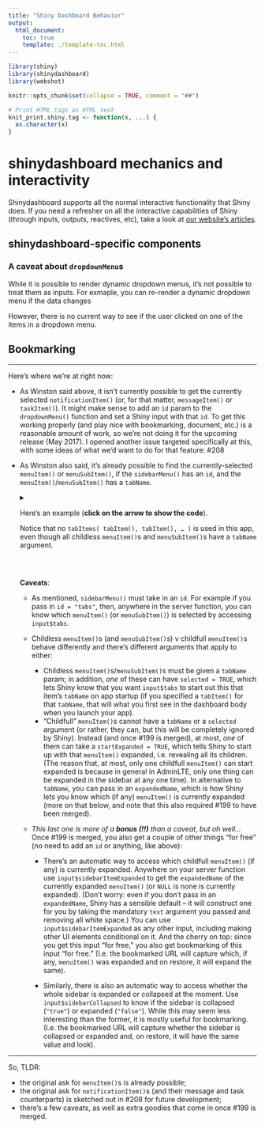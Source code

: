 ```yaml
---
title: "Shiny Dashboard Behavior"
output:
  html_document:
    toc: true
    template: ./template-toc.html
---
```


```r
library(shiny)
library(shinydashboard)
library(webshot)

knitr::opts_chunk$set(collapse = TRUE, comment = "##")

# Print HTML tags as HTML text
knit_print.shiny.tag <- function(x, ...) {
  as.character(x)
}
```


# **shinydashboard** mechanics and interactivity

Shinydashboard supports all the normal interactive functionality that Shiny does. If you need a refresher on all the interactive capabilities of Shiny (through inputs, outputs, reactives, etc), take a look at [our website's articles](https://shiny.rstudio.com/articles/).

## **shinydashboard**-specific components

### A caveat about `dropdownMenu`s

While it is possible to render dynamic dropdown menus, it's not possible to treat them as inputs. For exmaple, you can re-render a dynamic dropdown menu if the data changes

However, there is no current way to see if the user clicked on one of the items in a dropdown menu.

## Bookmarking


----------------

Here's where we're at right now:

- As Winston said above, it isn't currently possible to get the currently selected `notificationItem()` (or, for that matter, `messageItem()` or `taskItem()`). It might make sense to add an `id` param to the `dropdownMenu()` function and set a Shiny input with that `id`. To get this working properly (and play nice with bookmarking, document, etc.) is a reasonable amount of work, so we're not doing it for the upcoming release (May 2017). I opened another issue targeted specifically at this, with some ideas of what we'd want to do for that feature: #208 

- As Winston also said, it's already possible to find the currently-selected `menuItem()` or `menuSubItem()`, if the `sidebarMenu()` has an `id`, and the `menuItem()`/`menuSubItem()` has a `tabName`. 
  
  <details>
  <summary>Here's an example (<strong>click on the arrow to show the code</strong>).<p>Notice that no <code>tabItems( tabItem(), tabItem(), ... )</code> is used in this app, even though all childless <code>menuItem()</code>s and <code>menuSubItem()</code>s have a <code>tabName</code> argument.</p></summary>
  
  ```r
  library(shiny)
  library(shinydashboard)

  ui <- dashboardPage(
    dashboardHeader(), 
    dashboardSidebar(
      sidebarMenu(
        # Setting id makes input$tabs give the tabName of currently-selected tab
        id = "tabs",
        
        menuItem("Dashboard", tabName = "dashboard", icon = icon("dashboard")),
        menuItem("Widgets", icon = icon("th"), tabName = "widgets", badgeLabel = "new"),
        menuItem("Charts", icon = icon("bar-chart-o"),
          menuSubItem("Sub-item 1", tabName = "subitem1"),
          menuSubItem("Sub-item 2", tabName = "subitem2")
        )
      )
    ),
    dashboardBody(
      textOutput("res")
    )
  )

  server <- function(input, output, session) {
    output$res <- renderText({
      paste("You've selected:", input$tabs)
    })
  }

  shinyApp(ui, server)
  ```
  
  </details>
  <br>

  **Caveats**:
  - As mentioned, `sidebarMenu()` must take in an `id`. For example if you pass in `id = "tabs"`, then, anywhere in the server function, you can know which `menuItem()` (or `menuSubItem()`) is selected by accessing `input$tabs`.

  - Childless `menuItem()`s (and `menuSubItem()`s) v childfull `menuItem()`s behave differently and there's different arguments that apply to either:
     - Childless `menuItem()`s/`menuSubItem()`s must be given a `tabName` param; in addition, *one* of these can have `selected = TRUE`, which lets Shiny know that you want `input$tabs` to start out this that item's `tabName` on app startup (if you specified a `tabItem()` for that `tabName`, that will what you first see in the dashboard body when you launch your app).
     - "Childfull" `menuItem()`s cannot have a `tabName` or a `selected` argument (or rather, they can, but this will be completely ignored by Shiny). Instead (and once #199 is merged), at most, *one* of them can take a `startExpanded = TRUE`, which tells Shiny to start up with that `menuItem()` expanded, i.e. revealing all its children. (The reason that, at most, only one childfull `menuItem()` can start expanded is because in general in AdminLTE, only one thing can be expanded in the sidebar at any one time). In alternative to `tabName`, you can pass in an `expandedName`, which is how Shiny lets you know which (if any) `menuItem()` is currently expanded (more on that below, and note that this also required #199 to have been merged).

  - _This last one is more of a **bonus (!!)** than a caveat, but oh well..._
     Once #199 is merged, you also get a couple of other things "for free" (no need to add an `id` or anything, like above):
       - There's an automatic way to access which childfull `menuItem()` (if any) is currently expanded. Anywhere on your server function use `input$sidebarItemExpanded` to get the `expandedName` of the currently expanded `menuItem()` (or `NULL` is none is currently expanded). (Don't worry: even if you don't pass in an `expandedName`, Shiny has a sensible default -- it will construct one for you by taking the mandatory `text` argument you passed and removing all white space.) You can use `input$sidebarItemExpanded` as any other input, including making other UI elements conditional on it. And the cherry on top: since you get this input "for free," you also get bookmarking of this input "for free." (I.e. the bookmarked URL will capture which, if any, `menuItem()` was expanded and on restore, it will expand the same).

       - Similarly, there is also an automatic way to access whether the whole sidebar is expanded or collapsed at the moment. Use `input$sidebarCollapsed` to know if the sidebar is collapsed (`"true"`) or expanded (`"false"`). While this may seem less interesting than the former, it is mostly useful for bookmarking. (I.e. the bookmarked URL will capture whether the sidebar is collapsed or expanded and, on restore, it will have the same value and look).

--------

So, TLDR:

- the original ask for `menuItem()`s is already possible;
- the original ask for `notificationItem()`s (and their message and task counterparts) is sketched out in #208 for future development;
- there's a few caveats, as well as extra goodies that come in once #199 is merged.
